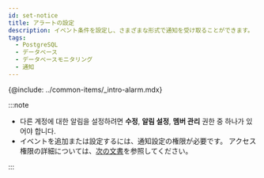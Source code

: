 ```yaml
---
id: set-notice
title: アラートの設定
description: イベント条件を設定し、さまざまな形式で通知を受け取ることができます。
tags:
  - PostgreSQL
  - データベース
  - データベースモニタリング
  - 通知
---
```



<Note product='PostgreSQL' link='../postgresql-v1/set-notice' />

{@include: ../common-items/_intro-alarm.mdx}

:::note

-   다른 계정에 대한 알림을 설정하려면 **수정**, **알림 설정**, **멤버 관리** 권한 중 하나가 있어야 합니다.
-   イベントを追加または設定するには、通知設定の権限が必要です。 アクセス権限の詳細については、[次の文書](../project/project-structure)を参照してください。

:::
